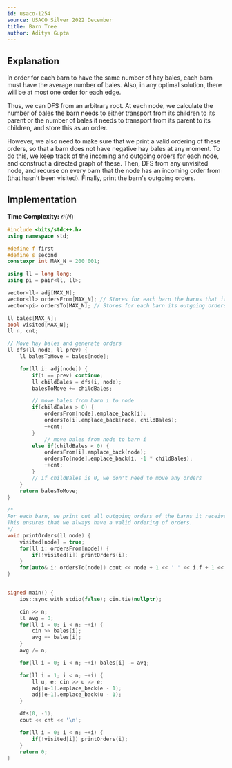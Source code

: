 ```yaml
---
id: usaco-1254
source: USACO Silver 2022 December
title: Barn Tree
author: Aditya Gupta
---
```


## Explanation

In order for each barn to have the same number of hay bales, each barn must have the average number of bales. Also, in any optimal solution, there will be at most one order for each edge.

Thus, we can DFS from an arbitrary root. At each node, we calculate the number of bales the barn needs to either transport from its children to its parent or the number of bales it needs to transport from its parent to its children, and store this as an order.

However, we also need to make sure that we print a valid ordering of these orders, so that a barn does not have negative hay bales at any moment. To do this, we keep track of the incoming and outgoing orders for each node, and construct a directed graph of these. Then, DFS from any unvisited node, and recurse on every barn that the node has an incoming order from (that hasn't been visited). Finally, print the barn's outgoing orders.

## Implementation

**Time Complexity:** $\mathcal{O}(N)$

<LanguageSection>

<CPPSection>

```cpp
#include <bits/stdc++.h>
using namespace std;

#define f first
#define s second
constexpr int MAX_N = 200'001;

using ll = long long;
using pi = pair<ll, ll>;

vector<ll> adj[MAX_N];
vector<ll> ordersFrom[MAX_N]; // Stores for each barn the barns that it receives an order from
vector<pi> ordersTo[MAX_N]; // Stores for each barn its outgoing orders

ll bales[MAX_N];
bool visited[MAX_N];
ll n, cnt;

// Move hay bales and generate orders
ll dfs(ll node, ll prev) {
    ll balesToMove = bales[node];

    for(ll i: adj[node]) {
        if(i == prev) continue;
        ll childBales = dfs(i, node);
        balesToMove += childBales;

        // move bales from barn i to node
        if(childBales > 0) {
            ordersFrom[node].emplace_back(i);
            ordersTo[i].emplace_back(node, childBales);
            ++cnt;
        }
            // move bales from node to barn i
        else if(childBales < 0) {
            ordersFrom[i].emplace_back(node);
            ordersTo[node].emplace_back(i, -1 * childBales);
            ++cnt;
        }
        // if childBales is 0, we don't need to move any orders
    }
    return balesToMove;
}

/*
For each barn, we print out all outgoing orders of the barns it receives an order from.
This ensures that we always have a valid ordering of orders.
*/
void printOrders(ll node) {
    visited[node] = true;
    for(ll i: ordersFrom[node]) {
        if(!visited[i]) printOrders(i);
    }
    for(auto& i: ordersTo[node]) cout << node + 1 << ' ' << i.f + 1 << ' ' << i.s << '\n';
}


signed main() {
    ios::sync_with_stdio(false); cin.tie(nullptr);

    cin >> n;
    ll avg = 0;
    for(ll i = 0; i < n; ++i) {
        cin >> bales[i];
        avg += bales[i];
    }
    avg /= n;

    for(ll i = 0; i < n; ++i) bales[i] -= avg;

    for(ll i = 1; i < n; ++i) {
        ll u, e; cin >> u >> e;
        adj[u-1].emplace_back(e - 1);
        adj[e-1].emplace_back(u - 1);
    }

    dfs(0, -1);
    cout << cnt << '\n';

    for(ll i = 0; i < n; ++i) {
        if(!visited[i]) printOrders(i);
    }
    return 0;
}
```

</CPPSection>

</LanguageSection>
